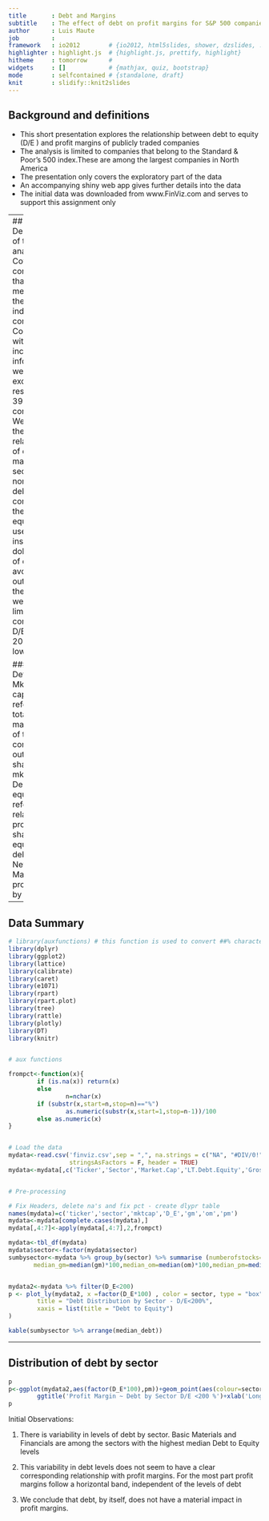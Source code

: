 ```yaml
---
title       : Debt and Margins  
subtitle    : The effect of debt on profit margins for S&P 500 companies
author      : Luis Maute
job         : 
framework   : io2012        # {io2012, html5slides, shower, dzslides, ...}
highlighter : highlight.js  # {highlight.js, prettify, highlight}
hitheme     : tomorrow      # 
widgets     : []            # {mathjax, quiz, bootstrap}
mode        : selfcontained # {standalone, draft}
knit        : slidify::knit2slides
---
```



## Background and definitions

- This short presentation explores the relationship between debt to equity (D/E ) and profit margins of publicly traded companies
- The analysis is limited to companies that belong to the Standard & Poor's 500 index.These are among the largest companies in North America 
- The presentation only covers the exploratory part of the data
- An accompanying shiny web app gives further details into the data
- The initial data was downloaded from www.FinViz.com and serves to support this assignment only




---
## Description of the analysis
- Covers companies that are members of the S & P 500 index (500 companies)
- Companies with incomplete information were excluded, resulting in 397 companies
- We explore the relationship of debt to net margins  by sector
- To normalize the debt of companies the debt to equity ratio is used (ltdeb) instead of the dollar value of debt
- To avoid outliers, in the graphs we have limited company's D/E ratios to 200% or lower

### Definitions:
- Mkt capitalization: refers to the total dollar market value of the company's outstanding shares ( mktcap)
- Debt to equity ratio: refers to the relative proportion of shareholders' equity to debt(ltdeb)
- Net Profit Margin: net proft divided by sales(pm)

---

## Data Summary
```r

# library(auxfunctions) # this function is used to convert ##% characters to ##
library(dplyr)
library(ggplot2)
library(lattice)
library(calibrate)
library(caret)
library(e1071)
library(rpart)
library(rpart.plot)
library(tree)
library(rattle)
library(plotly)
library(DT)
library(knitr)


# aux functions

frompct<-function(x){
        if (is.na(x)) return(x)
        else
                n=nchar(x)
        if (substr(x,start=n,stop=n)=="%")
                as.numeric(substr(x,start=1,stop=n-1))/100
        else as.numeric(x)
}


# Load the data
mydata<-read.csv('finviz.csv',sep = ",", na.strings = c("NA", "#DIV/0!", ""),
                 stringsAsFactors = F, header = TRUE)
mydata<-mydata[,c('Ticker','Sector','Market.Cap','LT.Debt.Equity','Gross.Margin','Operating.Margin','Profit.Margin')]


# Pre-processing

# Fix Headers, delete na's and fix pct - create dlypr table
names(mydata)=c('ticker','sector','mktcap','D_E','gm','om','pm')
mydata<-mydata[complete.cases(mydata),]
mydata[,4:7]<-apply(mydata[,4:7],2,frompct)

mydata<-tbl_df(mydata)
mydata$sector<-factor(mydata$sector)
sumbysector<-mydata %>% group_by(sector) %>% summarise (numberofstocks=length(D_E),median_mktcap=median(mktcap/1000), median_debt=median(D_E)*100,
       median_gm=median(gm)*100,median_om=median(om)*100,median_pm=median(pm)*100)


mydata2<-mydata %>% filter(D_E<200)
p <- plot_ly(mydata2, x =factor(D_E*100) , color = sector, type = "box") %>% layout(
        title = "Debt Distribution by Sector - D/E<200%",
        xaxis = list(title = "Debt to Equity")
)

```

``` r
kable(sumbysector %>% arrange(median_debt))

```

---

## Distribution of debt by sector
``` r
p
p<-ggplot(mydata2,aes(factor(D_E*100),pm))+geom_point(aes(colour=sector))+facet_wrap(~sector)+
        ggtitle('Profit Margin ~ Debt by Sector D/E <200 %')+xlab('Long term Debt')+ylab('Profit margin')
p
```

Initial Observations:

1. There is variability in levels of debt by sector. Basic Materials and Financials are among the sectors with the highest median Debt to Equity levels

2. This variability in debt levels does not seem to have a clear corresponding relationship with profit margins. For the most part profit margins follow a horizontal band, independent of the levels of debt

3. We conclude that debt, by itself, does not have a material impact in profit margins. 
